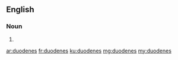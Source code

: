 ==English==

===Noun===
{{head|en|noun plural form}}

# {{plural of|duodene|lang=en}}

[[ar:duodenes]]
[[fr:duodenes]]
[[ku:duodenes]]
[[mg:duodenes]]
[[my:duodenes]]